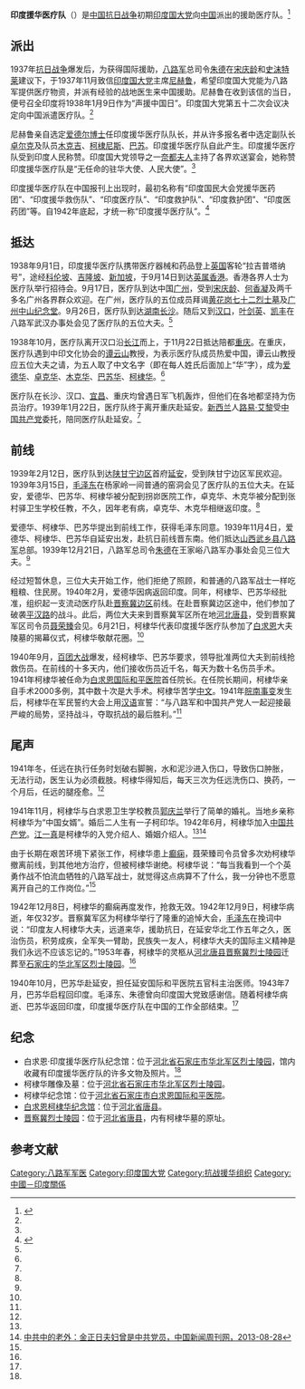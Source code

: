 '''印度援华医疗队'''（{{lang-en|The Indian National Congress Medical Mission To China}}）是[[中国抗日战争|中国抗日战争]]初期[[印度国大党|印度国大党]]向[[中国|中国]]派出的援助医疗队。<ref name=hbjq>{{Cite web |url=http://www.hbjqlsly.net/news/?28_33.html |title=印度援华医疗队纪念馆，华北军区烈士陵园，2013-05-15 |accessdate=2015-03-10 |archive-date=2015-04-02 |archive-url=https://web.archive.org/web/20150402154449/http://www.hbjqlsly.net/news/?28_33.html |dead-url=no }}</ref>

==派出==
1937年[[抗日战争|抗日战争]]爆发后，为获得国际援助，[[八路军|八路军]]总司令[[朱德|朱德]]在[[宋庆龄|宋庆龄]]和[[史沫特莱|史沫特莱]]建议下，于1937年11月致信[[印度国大党|印度国大党]]主席[[尼赫鲁|尼赫鲁]]，希望印度国大党能为八路军提供医疗物资，并派有经验的战地医生来中国援助。尼赫鲁在收到该信的当日，便号召全印度将1938年1月9日作为“声援中国日”。印度国大党第五十二次会议决定向中国派遣医疗队。<ref name=hbjq/>

尼赫鲁亲自选定[[马登·莫罕拉尔·爱德|爱德尔博士]]任印度援华医疗队队长，并从许多报名者中选定副队长[[卓克华|卓尔克]]及队员[[木克华|木克吉]]、[[柯棣华|柯棣尼斯]]、[[巴苏华|巴苏]]。印度援华医疗队自此产生。印度援华医疗队受到印度人民称赞。印度国大党领导之一[[奈都夫人|奈都夫人]]主持了各界欢送宴会，她称赞印度援华医疗队是“无任命的驻华大使、人民大使”。<ref name=hbjq/>

印度援华医疗队在中国报刊上出现时，最初名称有“印度国民大会党援华医药团”、“印度援华救伤队”、“印度医疗队”、“印度救护队”、“印度救护团”、“印度医药团”等。自1942年底起，才统一称“印度援华医疗队”。<ref name=bqejs>{{Cite web |url=http://www.bqejsyjh.com/newslook.asp?NewID=1852&FID=78&SID=&page=0 |title=爱德华，白求恩精神研究会，于2015-03-10查阅 |access-date=2015-03-10 |archive-date=2021-06-03 |archive-url=https://web.archive.org/web/20210603150039/http://www.bqejsyjh.com/newslook.asp?NewID=1852&FID=78&SID=&page=0 }}</ref>

==抵达==
1938年9月1日，印度援华医疗队携带医疗器械和药品登上[[英国|英国]]客轮“拉吉普塔纳号”，途经[[科伦坡|科伦坡]]、[[吉隆坡|吉隆坡]]、[[新加坡|新加坡]]，于9月14日到达[[英属香港|英属香港]]。香港各界人士为医疗队举行招待会。9月17日，医疗队到达中国[[广州|广州]]，受到[[宋庆龄|宋庆龄]]、[[何香凝|何香凝]]及两千多名广州各界群众欢迎。在广州，医疗队的五位成员拜谒[[黄花岗七十二烈士墓|黄花岗七十二烈士墓]]及[[广州中山纪念堂|广州中山纪念堂]]。9月26日，医疗队到达[[湖南|湖南]][[长沙|长沙]]。随后又到[[汉口|汉口]]，[[叶剑英|叶剑英]]、[[凯丰|凯丰]]在八路军武汉办事处会见了医疗队的五位大夫。<ref name=hbjq/>

1938年10月，医疗队离开汉口沿[[长江|长江]]而上，于11月22日抵达陪都[[重庆|重庆]]。在重庆，医疗队遇到中印文化协会的[[谭云山|谭云山]]教授，为表示医疗队成员热爱中国，谭云山教授应五位大夫之请，为五人取了中文名字（即在每人姓氏后面加上“华”字），成为[[马登·莫罕拉尔·爱德|爱德华]]、[[卓克华|卓克华]]、[[木克华|木克华]]、[[巴苏华|巴苏华]]、[[柯棣华|柯棣华]]。<ref name=hbjq/>

医疗队在长沙、汉口、[[宜昌|宜昌]]、重庆均曾遇日军飞机轰炸，但他们在各地都坚持为伤员治疗。1939年1月22日，医疗队终于离开重庆赴延安。[[新西兰|新西兰]]人[[路易·艾黎|路易·艾黎]]受[[中国共产党|中国共产党]]委托，陪同医疗队赴延安。<ref name=hbjq/>

==前线==
1939年2月12日，医疗队到达[[陕甘宁边区|陕甘宁边区]]首府[[延安|延安]]，受到陕甘宁边区军民欢迎。1939年3月15日，[[毛泽东|毛泽东]]在杨家岭一间普通的窑洞会见了医疗队的五位大夫。在延安，爱德华、巴苏华、柯棣华被分配到拐峁医院工作，卓克华、木克华被分配到张村驿卫生学校任教，不久，因年老有病，卓克华、木克华相继返印度。<ref name=hbjq/>

爱德华、柯棣华、巴苏华提出到前线工作，获得毛泽东同意。1939年11月4日，爱德华、柯棣华、巴苏华自延安出发，赴抗日前线晋东南。他们抵达[[山西|山西]][[武乡县|武乡县]][[八路军|八路军]]总部。1939年12月21日，八路军总司令[[朱德|朱德]]在王家峪八路军办事处会见三位大夫。<ref name=hbjq/>

经过短暂休息，三位大夫开始工作，他们拒绝了照顾，和普通的八路军战士一样吃粗粮、住民房。1940年2月，爱德华因病返回印度。同年，柯棣华、巴苏华经批准，组织起一支流动医疗队赴[[晋察冀边区|晋察冀边区]]前线。在赴晋察冀边区途中，他们参加了破袭[[平汉铁路|平汉路]]的战斗。此后，两位大夫来到晋察冀军区所在地[[河北|河北]][[唐县|唐县]]，受到晋察冀军区司令员[[聂荣臻|聂荣臻]]会见。6月21日，柯棣华代表印度援华医疗队参加了[[白求恩|白求恩]]大夫陵墓的揭幕仪式，柯棣华敬献花圈。<ref name=hbjq/>

1940年9月，[[百团大战|百团大战]]爆发，经柯棣华、巴苏华要求，领导批准两位大夫到前线抢救伤员。在前线的十多天内，他们接收伤员近千名，每天为数十名伤员手术。1941年柯棣华被任命为[[白求恩国际和平医院|白求恩国际和平医院]]首任院长。在任院长期间，柯棣华亲自手术2000多例，其中数十次是大手术。柯棣华苦学[[中文|中文]]。1941年[[皖南事变|皖南事变]]发生后，柯棣华在军民誓约大会上用[[汉语|汉语]]宣誓：“与八路军和中国共产党人一起迎接最严峻的局势，坚持战斗，夺取抗战的最后胜利。”<ref name=hbjq/>

==尾声==
1941年冬，任远在执行任务时划破右脚腕，水和泥沙进入伤口，导致伤口肿胀，无法行动，医生认为必须截肢。柯棣华得知后，每天三次为任远洗伤口、换药，一个月后，任远的腿痊愈。<ref name=hbjq/>

1941年11月，柯棣华与白求恩卫生学校教员[[郭庆兰|郭庆兰]]举行了简单的婚礼。当地乡亲称柯棣华为“中国女婿”。婚后二人生有一子柯印华。1942年6月，柯棣华加入[[中国共产党|中国共产党]]。[[江一真|江一真]]是柯棣华的入党介绍人、婚姻介绍人。<ref name=hbjq/><ref>[http://politics.inewsweek.cn/baidu_siteapp_detail.php?id=68838 中共中的老外：金正日夫妇曾是中共党员，中国新闻周刊网，2013-08-28]{{dead link|date=2017年12月 |bot=InternetArchiveBot |fix-attempted=yes }}</ref>

由于长期在艰苦环境下紧张工作，柯棣华患上[[癫痫|癫痫]]，聂荣臻司令员曾多次劝柯棣华撤离前线，到其他地方治疗，但被柯棣华谢绝。柯棣华说：“每当我看到一个个英勇作战不怕流血牺牲的八路军战士，就觉得这点病算不了什么，我一分钟也不愿意离开自己的工作岗位。”<ref name=hbjq/>

1942年12月8日，柯棣华的癫痫再度发作，抢救无效。1942年12月9日，柯棣华病逝，年仅32岁。晋察冀军区为柯棣华举行了隆重的追悼大会，[[毛泽东|毛泽东]]在挽词中说：“印度友人柯棣华大夫，远道来华，援助抗日，在延安华北工作五年之久，医治伤员，积劳成疾，全军失一臂助，民族失一友人，柯棣华大夫的国际主义精神是我们永远不应该忘记的。”1953年春，柯棣华的灵柩从[[河北|河北]][[唐县|唐县]][[晋察冀烈士陵园|晋察冀烈士陵园]]迁葬至[[石家庄|石家庄]]的[[华北军区烈士陵园|华北军区烈士陵园]]。<ref name=hbjq/>

1940年10月，巴苏华赴延安，担任延安国际和平医院五官科主治医师。1943年7月，巴苏华启程回印度。毛泽东、朱德曾向印度国大党致感谢信。随着柯棣华病逝、巴苏华返回印度，印度援华医疗队在中国的工作全部结束。<ref name=hbjq/>

==纪念==
{{portal box|第二次世界大戰|印度|中國|醫學}}
*白求恩·印度援华医疗队纪念馆：位于[[河北省|河北省]][[石家庄市|石家庄市]][[华北军区烈士陵园|华北军区烈士陵园]]，馆内收藏有印度援华医疗队的许多文物及照片。<ref name=hbjq/>
*柯棣华雕像及墓：位于[[河北省|河北省]][[石家庄市|石家庄市]][[华北军区烈士陵园|华北军区烈士陵园]]。
*柯棣华纪念馆：位于[[河北省|河北省]][[石家庄市|石家庄市]][[白求恩国际和平医院|白求恩国际和平医院]]。
*[[白求恩柯棣华纪念馆|白求恩柯棣华纪念馆]]：位于[[河北省|河北省]][[唐县|唐县]]。
*[[晋察冀烈士陵园|晋察冀烈士陵园]]：位于[[河北省|河北省]][[唐县|唐县]]，内有柯棣华墓的原址。

==参考文献==
{{reflist}}

[[Category:八路军军医|Category:八路军军医]]
[[Category:印度国大党|Category:印度国大党]]
[[Category:抗战援华组织|Category:抗战援华组织]]
[[Category:中國－印度關係|Category:中國－印度關係]]